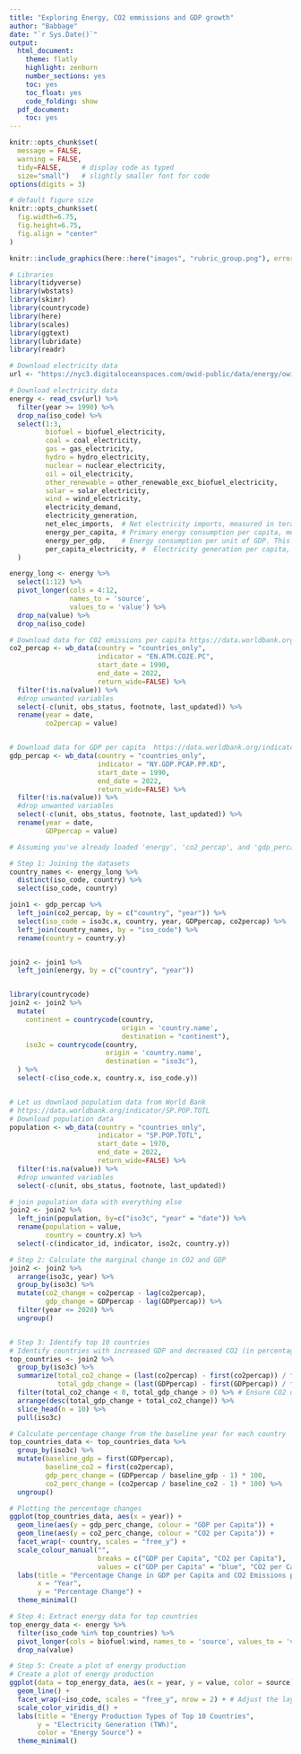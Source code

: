 ```yaml
---
title: "Exploring Energy, CO2 emmissions and GDP growth"
author: "Babbage"
date: "`r Sys.Date()`"
output:
  html_document:
    theme: flatly
    highlight: zenburn
    number_sections: yes
    toc: yes
    toc_float: yes
    code_folding: show
  pdf_document:
    toc: yes
---
```

```r
knitr::opts_chunk$set(
  message = FALSE, 
  warning = FALSE, 
  tidy=FALSE,     # display code as typed
  size="small")   # slightly smaller font for code
options(digits = 3)

# default figure size
knitr::opts_chunk$set(
  fig.width=6.75, 
  fig.height=6.75,
  fig.align = "center"
)
```

```r
knitr::include_graphics(here::here("images", "rubric_group.png"), error = FALSE)
```

```r
# Libraries
library(tidyverse)
library(wbstats)
library(skimr)
library(countrycode)
library(here)
library(scales)
library(ggtext)
library(lubridate)
library(readr)

```

```r

# Download electricity data
url <- "https://nyc3.digitaloceanspaces.com/owid-public/data/energy/owid-energy-data.csv"

# Download electricity data
energy <- read_csv(url) %>% 
  filter(year >= 1990) %>% 
  drop_na(iso_code) %>% 
  select(1:3,
         biofuel = biofuel_electricity,
         coal = coal_electricity,
         gas = gas_electricity,
         hydro = hydro_electricity,
         nuclear = nuclear_electricity,
         oil = oil_electricity,
         other_renewable = other_renewable_exc_biofuel_electricity,
         solar = solar_electricity,
         wind = wind_electricity, 
         electricity_demand,
         electricity_generation,
         net_elec_imports,	# Net electricity imports, measured in terawatt-hours
         energy_per_capita,	# Primary energy consumption per capita, measured in kilowatt-hours	Calculated by Our World in Data based on BP Statistical Review of World Energy and EIA International Energy Data
         energy_per_gdp,	# Energy consumption per unit of GDP. This is measured in kilowatt-hours per 2011 international-$.
         per_capita_electricity, #	Electricity generation per capita, measured in kilowatt-hours
  ) 

energy_long <- energy %>% 
  select(1:12) %>% 
  pivot_longer(cols = 4:12,
               names_to = 'source',
               values_to = 'value') %>% 
  drop_na(value) %>% 
  drop_na(iso_code)

# Download data for C02 emissions per capita https://data.worldbank.org/indicator/EN.ATM.CO2E.PC
co2_percap <- wb_data(country = "countries_only", 
                      indicator = "EN.ATM.CO2E.PC", 
                      start_date = 1990, 
                      end_date = 2022,
                      return_wide=FALSE) %>% 
  filter(!is.na(value)) %>% 
  #drop unwanted variables
  select(-c(unit, obs_status, footnote, last_updated)) %>% 
  rename(year = date,
         co2percap = value)


# Download data for GDP per capita  https://data.worldbank.org/indicator/NY.GDP.PCAP.PP.KD
gdp_percap <- wb_data(country = "countries_only", 
                      indicator = "NY.GDP.PCAP.PP.KD", 
                      start_date = 1990, 
                      end_date = 2022,
                      return_wide=FALSE) %>% 
  filter(!is.na(value)) %>% 
  #drop unwanted variables
  select(-c(unit, obs_status, footnote, last_updated)) %>% 
  rename(year = date,
         GDPpercap = value)
```

```r
# Assuming you've already loaded 'energy', 'co2_percap', and 'gdp_percap' datasets as described

# Step 1: Joining the datasets
country_names <- energy_long %>% 
  distinct(iso_code, country) %>% 
  select(iso_code, country)

join1 <- gdp_percap %>% 
  left_join(co2_percap, by = c("country", "year")) %>% 
  select(iso_code = iso3c.x, country, year, GDPpercap, co2percap) %>% 
  left_join(country_names, by = "iso_code") %>% 
  rename(country = country.y)


join2 <- join1 %>% 
  left_join(energy, by = c("country", "year")) 


library(countrycode)
join2 <- join2 %>% 
  mutate(
    continent = countrycode(country, 
                            origin = 'country.name',
                            destination = "continent"),
    iso3c = countrycode(country, 
                        origin = 'country.name',
                        destination = "iso3c"),
  ) %>% 
  select(-c(iso_code.x, country.x, iso_code.y))


# Let us downlaod population data from World Bank
# https://data.worldbank.org/indicator/SP.POP.TOTL
# Download population data 
population <- wb_data(country = "countries_only", 
                      indicator = "SP.POP.TOTL", 
                      start_date = 1970, 
                      end_date = 2022,
                      return_wide=FALSE) %>% 
  filter(!is.na(value)) %>% 
  #drop unwanted variables
  select(-c(unit, obs_status, footnote, last_updated))

# join population data with everything else 
join2 <- join2 %>% 
  left_join(population, by=c("iso3c", "year" = "date")) %>% 
  rename(population = value,
         country = country.x) %>% 
  select(-c(indicator_id, indicator, iso2c, country.y))

```

```r
# Step 2: Calculate the marginal change in CO2 and GDP
join2 <- join2 %>%
  arrange(iso3c, year) %>%
  group_by(iso3c) %>%
  mutate(co2_change = co2percap - lag(co2percap),
         gdp_change = GDPpercap - lag(GDPpercap)) %>%
  filter(year <= 2020) %>%
  ungroup()



```
```r
# Step 3: Identify top 10 countries
# Identify countries with increased GDP and decreased CO2 (in percentage terms)
top_countries <- join2 %>%
  group_by(iso3c) %>%
  summarize(total_co2_change = (last(co2percap) - first(co2percap)) / first(co2percap) * 100,
            total_gdp_change = (last(GDPpercap) - first(GDPpercap)) / first(GDPpercap) * 100) %>%
  filter(total_co2_change < 0, total_gdp_change > 0) %>% # Ensure CO2 decreased and GDP increased
  arrange(desc(total_gdp_change + total_co2_change)) %>%
  slice_head(n = 10) %>%
  pull(iso3c)

```
```r
# Calculate percentage change from the baseline year for each country
top_countries_data <- top_countries_data %>%
  group_by(iso3c) %>%
  mutate(baseline_gdp = first(GDPpercap),
         baseline_co2 = first(co2percap),
         gdp_perc_change = (GDPpercap / baseline_gdp - 1) * 100,
         co2_perc_change = (co2percap / baseline_co2 - 1) * 100) %>%
  ungroup()

# Plotting the percentage changes
ggplot(top_countries_data, aes(x = year)) +
  geom_line(aes(y = gdp_perc_change, colour = "GDP per Capita")) +
  geom_line(aes(y = co2_perc_change, colour = "CO2 per Capita")) +
  facet_wrap(~ country, scales = "free_y") +
  scale_colour_manual("", 
                      breaks = c("GDP per Capita", "CO2 per Capita"),
                      values = c("GDP per Capita" = "blue", "CO2 per Capita" = "red")) +
  labs(title = "Percentage Change in GDP per Capita and CO2 Emissions per Capita Over Time",
       x = "Year",
       y = "Percentage Change") +
  theme_minimal()


```


```r
# Step 4: Extract energy data for top countries
top_energy_data <- energy %>%
  filter(iso_code %in% top_countries) %>%
  pivot_longer(cols = biofuel:wind, names_to = 'source', values_to = 'value') %>%
  drop_na(value)

```

```r
# Step 5: Create a plot of energy production
# Create a plot of energy production
ggplot(data = top_energy_data, aes(x = year, y = value, color = source)) +
  geom_line() +
  facet_wrap(~iso_code, scales = "free_y", nrow = 2) + # Adjust the layout with nrow and ncol
  scale_color_viridis_d() +
  labs(title = "Energy Production Types of Top 10 Countries",
       y = "Electricity Generation (TWh)",
       color = "Energy Source") +
  theme_minimal()


```


```r

```


